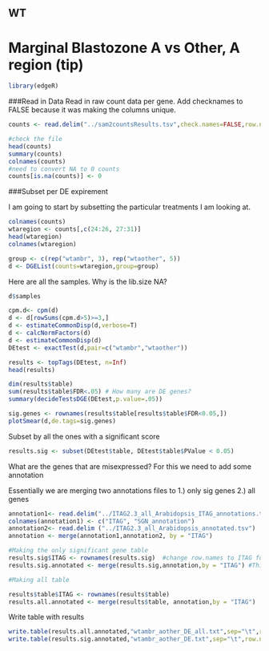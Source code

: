 WT
----

Marginal Blastozone A vs Other, A region (tip)
=========================================================

```r
library(edgeR)
```

###Read in Data
Read in raw count data per gene.
Add checknames to FALSE because it was making the columns unique. 

```r
counts <- read.delim("../sam2countsResults.tsv",check.names=FALSE,row.names=1)

#check the file
head(counts)
summary(counts)
colnames(counts)
#need to convert NA to 0 counts
counts[is.na(counts)] <- 0
```

###Subset per DE expirement

I am going to start by subsetting the particular treatments I am looking at.

```r
colnames(counts)
wtaregion <- counts[,c(24:26, 27:31)]
head(wtaregion)
colnames(wtaregion)
```

```r
group <- c(rep("wtambr", 3), rep("wtaother", 5))
d <- DGEList(counts=wtaregion,group=group)
```

Here are all the samples. Why is the lib.size NA?
```r
d$samples
```

```r
cpm.d<- cpm(d)
d <- d[rowSums(cpm.d>5)>=3,] 
d <- estimateCommonDisp(d,verbose=T) 
d <- calcNormFactors(d)
d <- estimateCommonDisp(d)
DEtest <- exactTest(d,pair=c("wtambr","wtaother"))

results <- topTags(DEtest, n=Inf)
head(results)

dim(results$table)
sum(results$table$FDR<.05) # How many are DE genes?
summary(decideTestsDGE(DEtest,p.value=.05))

sig.genes <- rownames(results$table[results$table$FDR<0.05,]) 
plotSmear(d,de.tags=sig.genes)
```

Subset by all the ones with a significant score

```r
results.sig <- subset(DEtest$table, DEtest$table$PValue < 0.05)
```


What are the genes that are misexpressed?
For this we need to add some annotation


Essentially we are merging two annotations files to 1.) only sig genes 2.) all genes
```r

annotation1<- read.delim("../ITAG2.3_all_Arabidopsis_ITAG_annotations.tsv", header=FALSE)  #Changed to the SGN human readable annotation
colnames(annotation1) <- c("ITAG", "SGN_annotation")
annotation2<- read.delim ("../ITAG2.3_all_Arabidopsis_annotated.tsv")
annotation <- merge(annotation1,annotation2, by = "ITAG")

#Making the only significant gene table
results.sig$ITAG <- rownames(results.sig)  #change row.names to ITAG for merging
results.sig.annotated <- merge(results.sig,annotation,by = "ITAG") #This is merging to only sig genes

#Making all table

results$table$ITAG <- rownames(results$table)
results.all.annotated <- merge(results$table, annotation,by = "ITAG")
```


Write table with results

```r
write.table(results.all.annotated,"wtambr_aother_DE_all.txt",sep="\t",row.names=F)
write.table(results.sig.annotated,"wtambr_aother_DE.txt",sep="\t",row.names=F)
```


